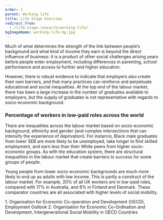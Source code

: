 ```yaml
---
order: 1
parent: Working life
title: Life Stage Overview
redirect_from:
  - /life-stage-research/working-life/
bgImageName: working-life-bg.jpg  
---
```



<div>

Much of what determines the strength of the link between people’s background
and what kind of income they earn is beyond the direct influence of business:
it is a product of other social challenges arising years before people enter
employment, including differences in parenting, school performance and access
to further and higher education.

However, there is robust evidence to indicate that employers also create their
own barriers, and that many practices can reinforce and perpetuate educational
and social inequalities. At the top end of the labour market, there has been a
large increase in the number of graduates available to employers, but the supply
of graduates is not representative with regards to socio-economic background.

</div>

<div>

  ### Percentage of workers in low-paid roles across the world

  <WorkingLifeOverviewGraphSVG/>
</div>

There are inequalities across the labour market based on socio-economic
background, ethnicity and gender (and complex intersections that can intensify
the experience of deprivation). For instance, Black male graduates from lower
SEB are more likely to be unemployed, take longer to find skilled employment,
and earn less than their White peers from higher socio-economic groups. As with
the education system, there are structural inequalities in the labour market
that create barriers to success for some groups of people.

Young people from lower socio-economic backgrounds are much more likely to end
up as adults with low income. This is partly a construct of the labour market.
For example, 20% of all UK workers are in low-paid roles,<FootnoteLink
text="1"/> compared with 17% in Australia, and 8% in
Finland and Denmark. These comparator countries are all associated with higher
levels of social mobility.<FootnoteLink text="2"/>

<Footnotes>
	1. Organisation for Economic Co-operation and Development (OECD), Employment Outlook
	2. Organisation for Economic Co-Ordination and Development, Intergenerational Social Mobility in OECD Countries
</Footnotes>
